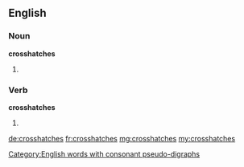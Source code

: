 ==English==
===Noun===
'''crosshatches'''

# {{plural of|crosshatch}}
===Verb===
'''crosshatches'''

# {{third-person singular of|crosshatch}}
[[Category:English words with consonant pseudo-digraphs]]

[[de:crosshatches]]
[[fr:crosshatches]]
[[mg:crosshatches]]
[[my:crosshatches]]